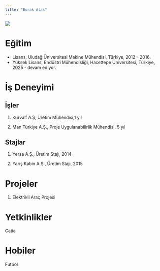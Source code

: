 ```yaml
---
title: "Burak Atas"
---
```


![](images/IMG_2378.JPG){fig-align="center"}

# Eğitim

-   Lisans, Uludağ Üniversitesi Makine Mühendisi, Türkiye, 2012 - 2016.
-   Yüksek Lisans, Endüstri Mühendisliği, Hacettepe Üniversitesi, Türkiye, 2025 - devam ediyor.

# İş Deneyimi

## İşler

1.  Kurvalf A.Ş, Üretim Mühendisi,1 yıl

2.  Man Türkiye A.Ş., Proje Uygulanabilirlik Mühendisi, 5 yıl

## Stajlar

1.  Yersa A.Ş., Üretim Stajı, 2014

2.  Yarış Kabin A.Ş., Üretim Stajı, 2015

# Projeler

1.  Elektrikli Araç Projesi

# Yetkinlikler

Catia

# Hobiler

Futbol
